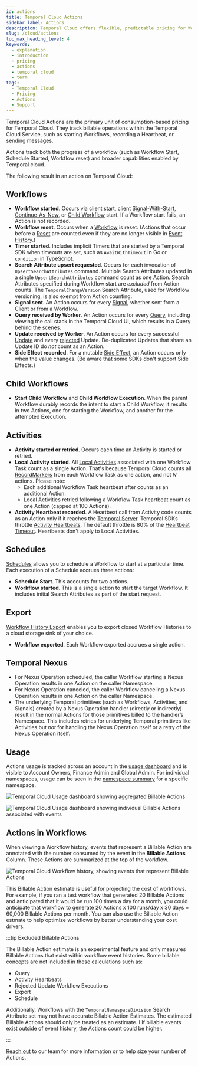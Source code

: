 ```yaml
---
id: actions
title: Temporal Cloud Actions
sidebar_label: Actions
description: Temporal Cloud offers flexible, predictable pricing for Workflows, Activities, Workers, and Storage. Pay for what you use with volume discounts and credit savings.
slug: /cloud/actions
toc_max_heading_level: 4
keywords:
  - explanation
  - introduction
  - pricing
  - actions
  - temporal cloud
  - term
tags:
  - Temporal Cloud
  - Pricing
  - Actions
  - Support
---
```


Temporal Cloud Actions are the primary unit of consumption-based pricing for Temporal Cloud.
They track billable operations within the Temporal Cloud Service, such as starting Workflows, recording a Heartbeat, or sending messages.

Actions track both the progress of a workflow (such as Workflow Start, Schedule Started, Workflow reset) and broader capabilities
enabled by Temporal cloud.

The following result in an action on Temporal Cloud:

## Workflows

- **Workflow started**.
  Occurs via client start, client [Signal-With-Start](/sending-messages#signal-with-start), [Continue-As-New](/workflow-execution/continue-as-new), or [Child Workflow](/child-workflows) start.
  If a Workflow start fails, an Action is not recorded.
- **Workflow reset**.
  Occurs when a [Workflow](/workflows) is reset.
  (Actions that occur before a [Reset](/workflow-execution/event#reset) are counted even if they are no longer visible in [Event History](/workflow-execution/event#event-history).)
- **Timer started**.
  Includes implicit Timers that are started by a Temporal SDK when timeouts are set, such as `AwaitWithTimeout` in Go or `condition` in TypeScript.
- **Search Attribute upsert requested**.
  Occurs for each invocation of `UpsertSearchAttributes` command.
  Multiple Search Attributes updated in a single `UpsertSearchAttributes` command count as one Action.
  Search Attributes specified during Workflow start are _excluded_ from Action counts.
  The `TemporalChangeVersion` Search Attribute, used for Workflow versioning, is also exempt from Action counting.
- **Signal sent**.
  An Action occurs for every [Signal](/sending-messages#sending-signals), whether sent from a Client or from a Workflow.
- **Query received by Worker**.
  An Action occurs for every [Query](/sending-messages#sending-queries), including viewing the call stack in the Temporal Cloud UI, which results in a Query behind the scenes.
- **Update received by Worker**.
  An Action occurs for every successful [Update](/sending-messages#sending-updates) and every [rejected](/handling-messages#update-validators) Update.
  De-duplicated Updates that share an Update ID do _not_ count as an Action.
- **Side Effect recorded**.
  For a mutable [Side Effect](/workflow-execution/event#side-effect), an Action occurs only when the value changes.
  (Be aware that some SDKs don't support Side Effects.)

## Child Workflows

- **Start Child Workflow** and **Child Workflow Execution**.
  When the parent Workflow durably records the intent to start a Child Workflow, it results in two Actions,
  one for starting the Workflow, and another for the attempted Execution.

## Activities

- **Activity started or retried**.
  Occurs each time an Activity is started or retried.
- **Local Activity started**.
  All [Local Activities](/local-activity) associated with one Workflow Task count as a single Action.
  That's because Temporal Cloud counts all [RecordMarkers](/references/commands#recordmarker) from each Workflow Task as one action, and not _N_ actions.
  Please note:
  - Each additional Workflow Task heartbeat after counts as an additional Action.
  - Local Activities retried following a Workflow Task heartbeat count as one Action (capped at 100 Actions).
- **Activity Heartbeat recorded**.
  A Heartbeat call from Activity code counts as an Action only if it reaches the [Temporal Server](/temporal-service/temporal-server).
  Temporal SDKs throttle [Activity Heartbeats](/encyclopedia/detecting-activity-failures#activity-heartbeat).
  The default throttle is 80% of the [Heartbeat Timeout](/encyclopedia/detecting-activity-failures#heartbeat-timeout).
  Heartbeats don't apply to Local Activities.

## Schedules

[Schedules](/schedule) allows you to schedule a Workflow to start at a particular time.
Each execution of a Schedule accrues three actions:

- **Schedule Start**.
  This accounts for two actions.
- **Workflow started**.
  This is a single action to start the target Workflow.
  It includes initial Search Attributes as part of the start request.

## Export

[Workflow History Export](/cloud/export) enables you to export closed Workflow Histories to a cloud storage sink of your choice.

- **Workflow exported**.
  Each Workflow exported accrues a single action.

## Temporal Nexus

- For Nexus Operation scheduled, the caller Workflow starting a Nexus Operation results in one Action on the caller Namespace.
- For Nexus Operation canceled, the caller Workflow canceling a Nexus Operation results in one Action on the caller Namespace.
- The underlying Temporal primitives (such as Workflows, Activities, and Signals) created by a Nexus Operation handler (directly or indirectly) result in the normal Actions for those primitives billed to the handler’s Namespace.
  This includes retries for underlying Temporal primitives like Activities but _not_ for handling the Nexus Operation itself or a retry of the Nexus Operation itself.

## Usage

Actions usage is tracked across an account in the [usage dashboard](https://cloud.temporal.io/usage) and is visible to Account Owners, Finance Admin and Global Admin.
For individual namespaces, usage can be seen in the [namespace summary](https://cloud.temporal.io/namespaces/) for a specific namespace.

![Temporal Cloud Usage dashboard showing aggregated Billable Actions](/img/cloud/billing/aggregate-billable-actions.png)

![Temporal Cloud Usage dashboard showing individual Billable Actions associated with events](/img/cloud/billing/individual-billable-actions.png)


## Actions in Workflows

When viewing a Workflow history, events that represent a Billable Action are annotated with the number consumed by the event in
the **Billable Actions** Column. These Actions are summarized at the top of the workflow.

![Temporal Cloud Workflow history, showing events that represent Billable Actions]()

This Billable Action estimate is useful for projecting the cost of workflows.
For example, if you ran a test workflow that generated 20 Billable Actions and anticipated that it would be run 100 times
a day for a month, you could anticipate that workflow to generate 20 Actions x 100 runs/day x 30 days = 60,000 Billable Actions per month.
You can also use the Billable Action estmate to help optimize workflows by better understanding your cost drivers.

:::tip Excluded Billable Actions

The Billable Action estimate is an experimental feature and only measures Billable Actions that exist within workflow event histories.
Some billable concepts are not included in these calculations such as:

- Query
- Activity Heartbeats
- Rejected Update Workflow Executions
- Export
- Schedule

Additionally, Workflows with the `TemporalNamespaceDivision` Search Attribute set may not have accurate Billable Action Estimates.
The estimated Billable Actions should only be treated as an estimate. I
If billable events exist outside of event history, the Actions count could be higher.

:::

[Reach out](https://pages.temporal.io/contact-us) to our team for more information or to help size your number of Actions.
